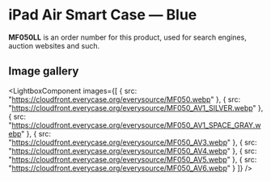 
# iPad Air Smart Case — Blue

<Callout type='info' emoji='👉🏻'>**MF050LL** is an order number for this product, used for search engines, auction websites and such.</Callout>

## Image gallery

<LightboxComponent
    images={[
      {
        src: "https://cloudfront.everycase.org/everysource/MF050.webp"
      },
      {
        src: "https://cloudfront.everycase.org/everysource/MF050_AV1_SILVER.webp"
      },
      {
        src: "https://cloudfront.everycase.org/everysource/MF050_AV1_SPACE_GRAY.webp"
      },
      {
        src: "https://cloudfront.everycase.org/everysource/MF050_AV3.webp"
      },
      {
        src: "https://cloudfront.everycase.org/everysource/MF050_AV4.webp"
      },
      {
        src: "https://cloudfront.everycase.org/everysource/MF050_AV5.webp"
      },
      {
        src: "https://cloudfront.everycase.org/everysource/MF050_AV6.webp"
      }
    ]}
  />
